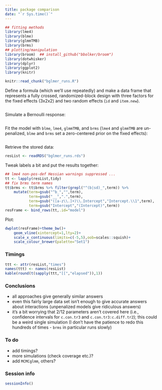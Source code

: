 ```yaml
---
title: package comparison
date: "`r Sys.time()`"
---
```


<!-- http://zevross.com/blog/2014/07/09/making-use-of-external-r-code-in-knitr-and-r-markdown/ -->

```r
## fitting methods
library(lme4)
library(blme)
library(glmmTMB)
library(brms)
## plotting/manipulation
library(broom)  ## install_github("bbolker/broom")
library(dotwhisker)
library(dplyr)
library(ggplot2)
library(knitr)
```

```r
knitr::read_chunk("bglmer_runs.R")
```

Define a formula (which we'll use repeatedly) and make a data frame that represents a fully crossed, randomized-block design with three factors for the fixed effects (3x2x2) and two random effects (`id` and `item.new`).

```r
```

Simulate a Bernoulli response:

```r
```

Fit the model with  `blme`, `lme4`, `glmmTMB`, and `brms` (`lme4` and `glmmTMB` are un-penalized, `blme` and `brms` set a zero-centered prior on the fixed effects):

```r
```

Retrieve the stored data:
```r
resList <- readRDS("bglmer_runs.rds")
```

Tweak labels a bit and put the results together:
```r
## lme4 non-pos-def Hessian warnings suppressed ...
tt <- lapply(resList,tidy)
## fix brms term names
tt$brms <- tt$brms %>% filter(grepl("^(b|sd)_",term)) %>%
    mutate(term=gsub("^b_","",term),
           term=gsub("__",".",term),
           term=gsub("([a-z\\.]+)\\.Intercept","Intercept.\\1",term),
           term=gsub("Intercept","(Intercept)",term))
resFrame <- bind_rows(tt,.id="model")
```

Plot:

```r
dwplot(resFrame)+theme_bw()+
    geom_vline(xintercept=1,lty=2)+
    scale_x_continuous(limits=c(-5,5),oob=scales::squish)+
    scale_colour_brewer(palette="Set1")
```

### Timings

```r
ttt <- attr(resList,"times")
names(ttt) <- names(resList)
kable(round(t(sapply(ttt,"[[","elapsed")),1))
```

### Conclusions

- all approaches give generally similar answers
- even this fairly large data set isn't enough to give accurate answers about interactions (unpenalized models give ridiculous answers)
- it's a bit worrying that 2/12 parameters aren't covered here (i.e., confidence intervals for `c.con.tr3` and `c.con.tr3:c.diff.tr2`); this could be a weird single simulation (I don't have the patience to redo this hundreds of times - `brms` in particular runs slowly)

### To do

- add timings?
- more simulations (check coverage etc.)?
- add `MCMCglmm`, others?

### Session info

```r
sessionInfo()
```
